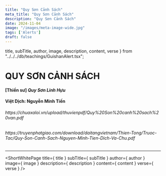 ```yaml
---
title: "Quy Sơn Cảnh Sách"
meta_title: "Quy Sơn Cảnh Sách"
description: "Quy Sơn Cảnh Sách"
date: 2024-11-04
image: "/images/meta-image-wide.jpg"
tags: ['Alerts']
draft: false
---
```


title, subTitle, author, image, description, content, verse
} from "../../../db/teachings/GuishanAlert.tsx";

<div className="grid bg-body dark:bg-darkmode-body">

  <div className="container vi-teachings">


<h1>QUY SƠN CẢNH SÁCH</h1>
    <h4>[Thiền sư] <em>Quy Sơn Linh Hựu</em></h4>
    <h4>Việt Dịch: Nguyễn Minh Tiến</h4>
    <h6><em>https://chuaxaloi.vn/upload/thuvienpdf/Quy%20Son%20canh%20sach%20van.pdf</em></h6>
    <h6><em>https://truyenphatgiao.com/download/daitangvietnam/Thien-Tong/Truoc-Tac/Quy-Son-Canh-Sach-Nguyen-Minh-Tien-Dich-Va-Chu.pdf</em></h6>

***

  <ShortWhitePage
    title={ title }
    subTitle={ subTitle }
    author={ author }
    image={ image }
    description={ description }
    content={ content }
    verse={ verse }
  />
</div>

</div>


